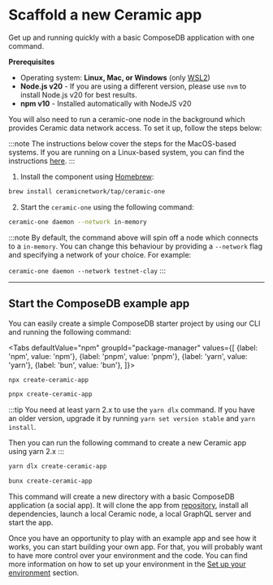 
# Scaffold a new Ceramic app

Get up and running quickly with a basic ComposeDB application with one command.

**Prerequisites**

- Operating system: **Linux, Mac, or Windows** (only [WSL2](https://learn.microsoft.com/en-us/windows/wsl/install))
- **Node.js v20** - If you are using a different version, please use `nvm` to install Node.js v20 for best results.
- **npm v10** - Installed automatically with NodeJS v20

You will also need to run a ceramic-one node in the background which provides Ceramic 
data network access. To set it up, follow the steps below:

:::note
The instructions below cover the steps for the MacOS-based systems. If you are running on a Linux-based system, you can find the 
instructions [here](https://github.com/ceramicnetwork/rust-ceramic?tab=readme-ov-file#linux---debian-based-distributions).
:::

1. Install the component using [Homebrew](https://brew.sh/):

```bash
brew install ceramicnetwork/tap/ceramic-one
```

2. Start the `ceramic-one` using the following command:
```bash
ceramic-one daemon --network in-memory
```

:::note
By default, the command above will spin off a node which connects to a `in-memory`. You can change this behaviour by providing a `--network` flag and specifying a network of your choice. For example:

```ceramic-one daemon --network testnet-clay```
:::

---

## Start the ComposeDB example app

You can easily create a simple ComposeDB starter project by using our CLI and running the following command:

<Tabs
  defaultValue="npm"
  groupId="package-manager"
  values={[
    {label: 'npm', value: 'npm'},
    {label: 'pnpm', value: 'pnpm'},
    {label: 'yarn', value: 'yarn'},
    {label: 'bun', value: 'bun'},
  ]}>
  <TabItem value="npm">

```powershell
npx create-ceramic-app
```

  </TabItem>
  <TabItem value="pnpm">

```powershell
pnpx create-ceramic-app
```

  </TabItem>
  <TabItem value="yarn">

:::tip
You need at least yarn 2.x to use the `yarn dlx` command. If you have an older version, upgrade it by running `yarn set version stable` and `yarn install`.

Then you can run the following command to create a new Ceramic app using yarn 2.x
:::

```powershell
yarn dlx create-ceramic-app
```

  </TabItem>
  <TabItem value="bun">

```powershell
bunx create-ceramic-app
```

  </TabItem>
</Tabs>

This command will create a new directory with a basic ComposeDB application (a social app). It will clone the app from [repository](https://github.com/ceramicstudio/ComposeDbExampleApp.git), install all dependencies, launch a local Ceramic node, a local GraphQL server and start the app.

Once you have an opportunity to play with an example app and see how it works, you can start building your own app. For that, you will probably want to have more control over your environment and the code. You can find more information on how to set up your environment in the [Set up your environment](./set-up-your-environment) section.
